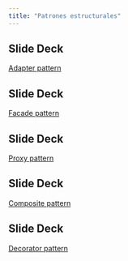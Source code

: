 ```yaml
---
title: "Patrones estructurales"
---
```


::: {.callout-tip icon=false}
## **Slide Deck** 

::: slides
[Adapter pattern ](https://cgranell.github.io/ei1039/slides/TE5_adapter.html)
:::

:::

::: {.callout-tip icon=false}
## **Slide Deck** 

::: slides
[Facade pattern](https://cgranell.github.io/ei1039/slides/TE5_facade.html)
:::

:::


::: {.callout-tip icon=false}
## **Slide Deck** 

::: slides
[Proxy pattern](https://cgranell.github.io/ei1039/slides/TE5_proxy.html)
:::

:::


::: {.callout-tip icon=false}
## **Slide Deck** 

::: slides
[Composite pattern](https://cgranell.github.io/ei1039/slides/TE6_composite.html)
:::

:::


::: {.callout-tip icon=false}
## **Slide Deck** 

::: slides
[Decorator pattern](https://cgranell.github.io/ei1039/slides/TE6_decorator.html)
:::

:::

 



